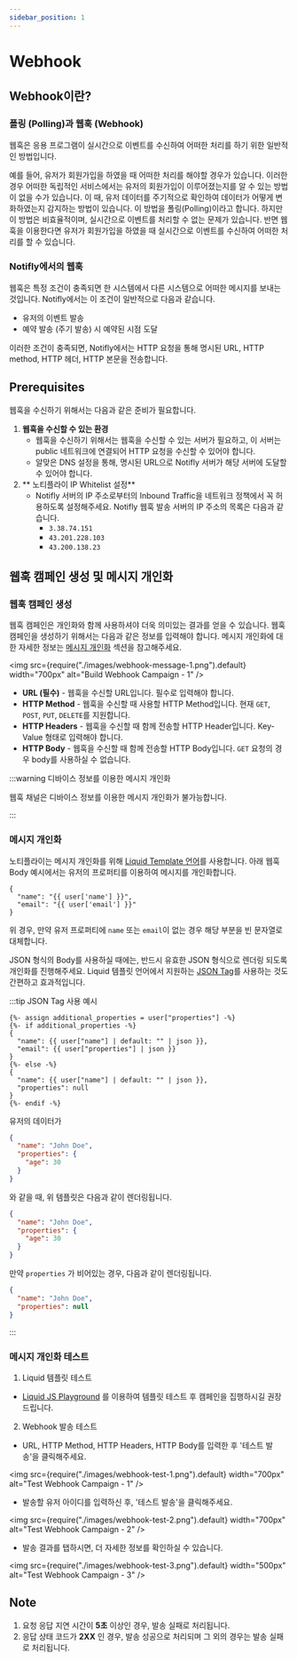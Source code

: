 ```yaml
---
sidebar_position: 1
---
```


# Webhook

## Webhook이란?

### 폴링 (Polling)과 웹훅 (Webhook)

웹훅은 응용 프로그램이 실시간으로 이벤트를 수신하여 어떠한 처리를 하기 위한 일반적인 방법입니다.

예를 들어, 유저가 회원가입을 하였을 때 어떠한 처리를 해야할 경우가 있습니다.
이러한 경우 어떠한 독립적인 서비스에서는 유저의 회원가입이 이루어졌는지를 알 수 있는 방법이 없을 수가 있습니다. 이 때, 유저 데이터를 주기적으로 확인하여 데이터가 어떻게 변화하였는지 감지하는 방법이 있습니다. 이 방법을 폴링(Polling)이라고 합니다.
하지만 이 방법은 비효율적이며, 실시간으로 이벤트를 처리할 수 없는 문제가 있습니다. 반면 웹훅을 이용한다면 유저가 회원가입을 하였을 때 실시간으로 이벤트를 수신하여 어떠한 처리를 할 수 있습니다.

### Notifly에서의 웹훅

웹훅은 특정 조건이 충족되면 한 시스템에서 다른 시스템으로 어떠한 메시지를 보내는 것입니다. Notifly에서는 이 조건이 일반적으로 다음과 같습니다.

- 유저의 이벤트 발송
- 예약 발송 (주기 발송) 시 예약된 시점 도달

이러한 조건이 충족되면, Notifly에서는 HTTP 요청을 통해 명시된 URL, HTTP method, HTTP 헤더, HTTP 본문을 전송합니다.

## Prerequisites

웹훅을 수신하기 위해서는 다음과 같은 준비가 필요합니다.

1. **웹훅을 수신할 수 있는 환경**
   - 웹훅을 수신하기 위해서는 웹훅을 수신할 수 있는 서버가 필요하고, 이 서버는 public 네트워크에 연결되어 HTTP 요청을 수신할 수 있어야 합니다.
   - 알맞은 DNS 설정을 통해, 명시된 URL으로 Notifly 서버가 해당 서버에 도달할 수 있어야 합니다.
2. ** 노티플라이 IP Whitelist 설정**
   - Notifly 서버의 IP 주소로부터의 Inbound Traffic을 네트워크 정책에서 꼭 허용하도록 설정해주세요. Notifly 웹훅 발송 서버의 IP 주소의 목록은 다음과 같습니다.
     - `3.38.74.151`
     - `43.201.228.103`
     - `43.200.138.23`

## 웹훅 캠페인 생성 및 메시지 개인화

### 웹훅 캠페인 생성

웹훅 캠페인은 개인화와 함께 사용하셔야 더욱 의미있는 결과를 얻을 수 있습니다. 웹훅 캠페인을 생성하기 위해서는 다음과 같은 정보를 입력해야 합니다. 메시지 개인화에 대한 자세한 정보는 [메시지 개인화](/ko/category/message-personalization) 섹션을 참고해주세요.

<img
  src={require("./images/webhook-message-1.png").default}
  width="700px"
  alt="Build Webhook Campaign - 1"
/>

- **URL (필수)** - 웹훅을 수신할 URL입니다. 필수로 입력해야 합니다.
- **HTTP Method** - 웹훅을 수신할 때 사용할 HTTP Method입니다. 현재 `GET`, `POST`, `PUT`, `DELETE`를 지원합니다.
- **HTTP Headers** - 웹훅을 수신할 때 함께 전송할 HTTP Header입니다. Key-Value 형태로 입력해야 합니다.
- **HTTP Body** - 웹훅을 수신할 때 함께 전송할 HTTP Body입니다. `GET` 요청의 경우 body를 사용하실 수 없습니다.

:::warning 디바이스 정보를 이용한 메시지 개인화

웹훅 채널은 디바이스 정보를 이용한 메시지 개인화가 불가능합니다.

:::

### 메시지 개인화

노티플라이는 메시지 개인화를 위해 [Liquid Template 언어](https://liquidjs.com/tutorials/intro-to-liquid.html)를 사용합니다.
아래 웹훅 Body 예시에서는 유저의 프로퍼티를 이용하여 메시지를 개인화합니다.

```liquid
{
  "name": "{{ user['name'] }}",
  "email": "{{ user['email'] }}"
}
```

위 경우, 만약 유저 프로퍼티에 `name` 또는 `email`이 없는 경우 해당 부분을 빈 문자열로 대체합니다.

JSON 형식의 Body를 사용하실 때에는, 반드시 유효한 JSON 형식으로 렌더링 되도록 개인화를 진행해주세요. Liquid 템플릿 언어에서 지원하는 [JSON Tag](https://shopify.dev/docs/api/liquid/filters/json)를 사용하는 것도 간편하고 효과적입니다.

:::tip JSON Tag 사용 예시

```liquid
{%- assign additional_properties = user["properties"] -%}
{%- if additional_properties -%}
{
  "name": {{ user["name"] | default: "" | json }},
  "email": {{ user["properties"] | json }}
}
{%- else -%}
{
  "name": {{ user["name"] | default: "" | json }},
  "properties": null
}
{%- endif -%}
```

유저의 데이터가

```json
{
  "name": "John Doe",
  "properties": {
    "age": 30
  }
}
```

와 같을 때, 위 템플릿은 다음과 같이 렌더링됩니다.

```json
{
  "name": "John Doe",
  "properties": {
    "age": 30
  }
}
```

만약 `properties` 가 비어있는 경우, 다음과 같이 렌더링됩니다.

```json
{
  "name": "John Doe",
  "properties": null
}
```

:::

### 메시지 개인화 테스트

1. Liquid 템플릿 테스트

- [Liquid JS Playground](https://liquidjs.com/playground.html) 를 이용하여 템플릿 테스트 후 캠페인을 집행하시길 권장드립니다.

2. Webhook 발송 테스트

- URL, HTTP Method, HTTP Headers, HTTP Body를 입력한 후 '테스트 발송'을 클릭해주세요.

<img
  src={require("./images/webhook-test-1.png").default}
  width="700px"
  alt="Test Webhook Campaign - 1"
/>

- 발송할 유저 아이디를 입력하신 후, '테스트 발송'을 클릭해주세요.

<img
  src={require("./images/webhook-test-2.png").default}
  width="700px"
  alt="Test Webhook Campaign - 2"
/>

- 발송 결과를 탭하시면, 더 자세한 정보를 확인하실 수 있습니다.

<img
  src={require("./images/webhook-test-3.png").default}
  width="500px"
  alt="Test Webhook Campaign - 3"
/>

## Note

1. 요청 응답 지연 시간이 **5초** 이상인 경우, 발송 실패로 처리됩니다.
2. 응답 상태 코드가 **2XX** 인 경우, 발송 성공으로 처리되며 그 외의 경우는 발송 실패로 처리됩니다.

